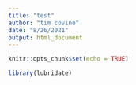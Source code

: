 ```yaml
---
title: "test"
author: "tim covino"
date: "8/26/2021"
output: html_document
---
```


```r
knitr::opts_chunk$set(echo = TRUE)
```

```r
library(lubridate)
```

